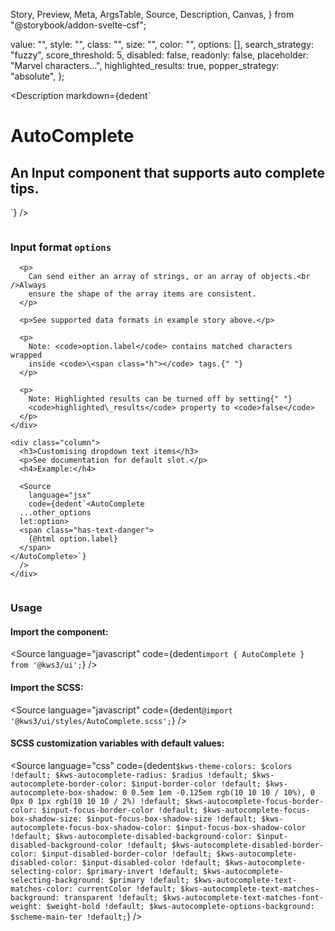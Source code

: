   Story,
  Preview,
  Meta,
  ArgsTable,
  Source,
  Description,
  Canvas,
} from "@storybook/addon-svelte-csf";

  value: "",
  style: "",
  class: "",
  size: "",
  color: "",
  options: [],
  search_strategy: "fuzzy",
  score_threshold: 5,
  disabled: false,
  readonly: false,
  placeholder: "Marvel characters...",
  highlighted_results: true,
  popper_strategy: "absolute",
};

<Version />

<Meta of={AutocompleteStories} />

<Description
  markdown={dedent`
# AutoComplete
## An Input component that supports auto complete tips.
`}
/>

<Canvas>
  <Story of={AutocompleteStories.AutoComplete} />
</Canvas>

<Controls />

<div class="notification is-primary is-light">
  <div class="columns">
    <div class="column">
      <h3>
        Input format <code>options</code>
      </h3>

      <p>
        Can send either an array of strings, or an array of objects.<br />Always
        ensure the shape of the array items are consistent.
      </p>

      <p>See supported data formats in example story above.</p>

      <p>
        Note: <code>option.label</code> contains matched characters wrapped
        inside <code>\<span class="h"></code> tags.{" "}
      </p>

      <p>
        Note: Highlighted results can be turned off by setting{" "}
        <code>highlighted\_results</code> property to <code>false</code>
      </p>
    </div>

    <div class="column">
      <h3>Customising dropdown text items</h3>
      <p>See documentation for default slot.</p>
      <h4>Example:</h4>

      <Source
        language="jsx"
        code={dedent`<AutoComplete
      ...other_options
      let:option>
      <span class="has-text-danger">
        {@html option.label}
      </span>
    </AutoComplete>`}
      />
    </div>
  </div>
</div>

### Usage

#### Import the component:

<Source language="javascript" code={dedent`import { AutoComplete } from '@kws3/ui';`} />

#### Import the SCSS:

<Source language="javascript" code={dedent`@import '@kws3/ui/styles/AutoComplete.scss';`} />

#### SCSS customization variables with default values:

<Source
  language="css"
  code={dedent`
      $kws-theme-colors: $colors !default;
      $kws-autocomplete-radius: $radius !default;
      $kws-autocomplete-border-color: $input-border-color !default;
      $kws-autocomplete-box-shadow: 0 0.5em 1em -0.125em rgb(10 10 10 / 10%),
        0 0px 0 1px rgb(10 10 10 / 2%) !default;
      $kws-autocomplete-focus-border-color: $input-focus-border-color !default;
      $kws-autocomplete-focus-box-shadow-size: $input-focus-box-shadow-size !default;
      $kws-autocomplete-focus-box-shadow-color: $input-focus-box-shadow-color !default;
      $kws-autocomplete-disabled-background-color: $input-disabled-background-color !default;
      $kws-autocomplete-disabled-border-color: $input-disabled-border-color !default;
      $kws-autocomplete-disabled-color: $input-disabled-color !default;
      $kws-autocomplete-selecting-color: $primary-invert !default;
      $kws-autocomplete-selecting-background: $primary !default;
      $kws-autocomplete-text-matches-color: currentColor !default;
      $kws-autocomplete-text-matches-background: transparent !default;
      $kws-autocomplete-text-matches-font-weight: $weight-bold !default;
      $kws-autocomplete-options-background: $scheme-main-ter !default;
    `}
/>
